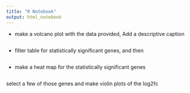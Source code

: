 ```yaml
---
title: "R Notebook"
output: html_notebook
---
```


- make a volcano plot with the data provided, Add a descriptive caption 

```r

```

- filter table for statistically significant genes, and then 

```r

```



- make a heat map for the statistically significant genes


```r

```




select a few of those genes and make violin plots of the log2fc

```r

```


